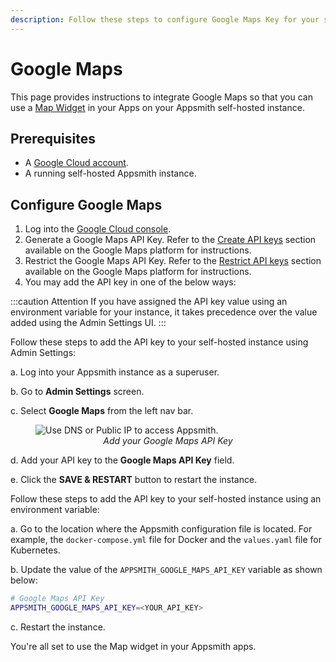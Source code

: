 ```yaml
---
description: Follow these steps to configure Google Maps Key for your self-hosted Appsmith instance.
---
```



# Google Maps

This page provides instructions to integrate Google Maps so that you can use a [Map Widget](/reference/widgets/maps) in your Apps on your Appsmith self-hosted instance.

## Prerequisites

- A [Google Cloud account](https://www.google.com/aclk?sa=l&ai=DChcSEwi0373S7OX_AhW7Vn0KHT5BD30YABABGgJzZg&sig=AOD64_3YNMGHJAu3vGJmjK-vrl8qni2BxA&q&adurl&ved=2ahUKEwjjs7XS7OX_AhWy3TgGHWtHAkYQ0Qx6BAgIEAE). 
- A running self-hosted Appsmith instance.

## Configure Google Maps

1. Log into the [Google Cloud console](https://console.cloud.google.com/).
2. Generate a Google Maps API Key. Refer to the [Create API keys](https://developers.google.com/maps/documentation/javascript/get-api-key#create-api-keys) section available on the Google Maps platform for instructions.
3. Restrict the Google Maps API Key. Refer to the [Restrict API keys](https://developers.google.com/maps/documentation/javascript/get-api-key#restrict_key) section available on the Google Maps platform for instructions.
4. You may add the API key in one of the below ways:

<Tabs groupId="configureAPIKey" queryString="current-api-key-configuration">
<TabItem label="Admin Settings" value="adminsettings">

:::caution Attention
If you have assigned the API key value using an environment variable for your instance, it takes precedence over the value added using the Admin Settings UI.
:::

Follow these steps to add the API key to your self-hosted instance using Admin Settings:

a. Log into your Appsmith instance as a superuser.

b. Go to **Admin Settings** screen.

c. Select **Google Maps** from the left nav bar.

<figure>
<img src="/img/admin-settings-configure-google-maps-api-key.png" style={{width: "100%", height: "auto"}} alt="Use DNS or Public IP to access Appsmith." />
<figcaption align="center"><i>Add your Google Maps API Key</i></figcaption>
</figure>

d. Add your API key to the **Google Maps API Key** field.

e. Click the **SAVE & RESTART** button to restart the instance.


</TabItem>
<TabItem label="Environment Variable" value="envVariable">

Follow these steps to add the API key to your self-hosted instance using an environment variable:

a. Go to the location where the Appsmith configuration file is located. For example, the `docker-compose.yml` file for Docker and the `values.yaml` file for Kubernetes.

b. Update the value of the `APPSMITH_GOOGLE_MAPS_API_KEY` variable as shown below:

```bash
# Google Maps API Key
APPSMITH_GOOGLE_MAPS_API_KEY=<YOUR_API_KEY>
```

c. Restart the instance.

</TabItem>
</Tabs>

You're all set to use the Map widget in your Appsmith apps.
